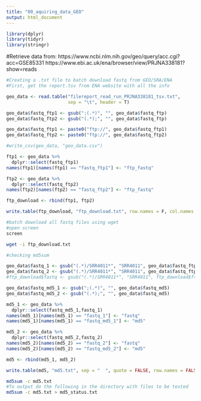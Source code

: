```yaml
---
title: "00_aquiring_data_GEO"
output: html_document
---
```


```r
library(dplyr)
library(tidyr)
library(stringr)
```

#Retrieve data from:
https://www.ncbi.nlm.nih.gov/geo/query/acc.cgi?acc=GSE85331
https://www.ebi.ac.uk/ena/browser/view/PRJNA338181?show=reads

```r

#Creating a .txt file to batch download fastq from GEO/SRA/ENA
#First, get the report.tsv from ENA website with all the info

geo_data <- read.table("filereport_read_run_PRJNA338181_tsv.txt",
                       sep = "\t", header = T)

geo_data$fastq_ftp1 <- gsub(";(.*)", "", geo_data$fastq_ftp)
geo_data$fastq_ftp2 <- gsub("(.*);", "", geo_data$fastq_ftp)

geo_data$fastq_ftp1 <- paste0("ftp://", geo_data$fastq_ftp1)
geo_data$fastq_ftp2 <- paste0("ftp://", geo_data$fastq_ftp2)

#write_csv(geo_data, "geo_data.csv")

ftp1 <- geo_data %>%
  dplyr::select(fastq_ftp1) 
names(ftp1)[names(ftp1) == "fastq_ftp1"] <- "ftp_fastq"

ftp2 <- geo_data %>%
  dplyr::select(fastq_ftp2)
names(ftp2)[names(ftp2) == "fastq_ftp2"] <- "ftp_fastq"

ftp_download <- rbind(ftp1, ftp2)

write.table(ftp_download, "ftp_download.txt", row.names = F, col.names = F, quote = F)


```

```bash

#batch download all fastq files using wget
#open screen
screen

wget -i ftp_download.txt
```

```r
#checking md5sum

geo_data$fastq_1 <- gsub("(.*)/SRR4011*", "SRR4011", geo_data$fastq_ftp1)
geo_data$fastq_2 <- gsub("(.*)/SRR4011*", "SRR4011", geo_data$fastq_ftp2)
#ftp_download$fastq <- gsub("(.*)/SRR4011*", "SRR4011", ftp_download$ftp_fastq)

geo_data$fastq_md5_1 <- gsub(";(.*)", "", geo_data$fastq_md5)
geo_data$fastq_md5_2 <- gsub("(.*);", "", geo_data$fastq_md5)

md5_1 <- geo_data %>%
  dplyr::select(fastq_md5_1,fastq_1) 
names(md5_1)[names(md5_1) == "fastq_1"] <- "fastq"
names(md5_1)[names(md5_1) == "fastq_md5_1"] <- "md5"

md5_2 <- geo_data %>%
  dplyr::select(fastq_md5_2,fastq_2) 
names(md5_2)[names(md5_2) == "fastq_2"] <- "fastq"
names(md5_2)[names(md5_2) == "fastq_md5_2"] <- "md5"

md5 <- rbind(md5_1, md5_2)

write.table(md5, "md5.txt", sep = "  ", quote = FALSE, row.names = FALSE, col.names = FALSE)
```

```bash
md5sum -c md5.txt 
#To output do the following in the directory with files to be tested
md5sum -c md5.txt > md5_status.txt
```
